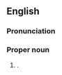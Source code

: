 ==English==
{{wikipedia}}

===Pronunciation===
{{rfp|en}}

===Proper noun===
{{en-proper noun}}

# {{place|en|town|carea/Scottish Borders|cc/Scotland}}.